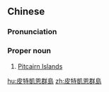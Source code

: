 ==Chinese==
{{zh-forms|s=皮特凯恩群岛|type=42}}

===Pronunciation===
{{zh-pron
|m=Pítèkǎi'ēn Qúndǎo
|c=pei4 dak6 hak1 jan1 kwan4 dou2
|mn=qz:Phî-tia̍k-khái-un Kûn-tó͘/xm:Phî-te̍k-khái-un Kûn-tó/zz:Phî-te̍k-khái-in Kûn-tó
|cat=pn
}}

===Proper noun===
{{zh-proper noun}}

# [[Pitcairn Islands]]

[[hu:皮特凱恩群島]]
[[zh:皮特凱恩群島]]